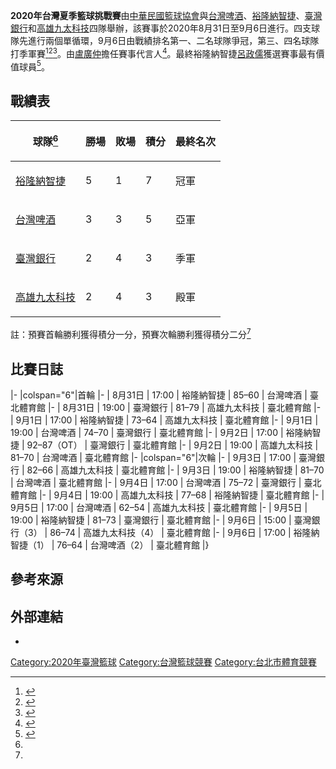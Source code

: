 {{Infobox basketball tournament season
| title = 台灣夏季籃球挑戰賽
| year = 2020
| image = 2020年台灣夏季籃球挑戰賽.png
| imagesize = 200px
| country = {{ROC-TW}}
| dates = 2020年8月31日–2020年9月6日
| num_teams = 4
| champions = [[裕隆納智捷|裕隆納智捷]]
}}

'''2020年台灣夏季籃球挑戰賽'''由[[中華民國籃球協會|中華民國籃球協會]]與[[台灣啤酒籃球隊|台灣啤酒]]、[[裕隆納智捷|裕隆納智捷]]、[[臺灣銀行籃球隊|臺灣銀行]]和[[高雄九太科技|高雄九太科技]]四隊舉辦，該賽事於2020年8月31日至9月6日進行。四支球隊先進行兩個單循環，9月6日由戰績排名第一、二名球隊爭冠，第三、四名球隊打季軍賽<ref>{{cite news |author1=林岳甫 |title=台灣夏季挑戰賽 831台北體育館4隊SBL開戰 |url=https://sports.ltn.com.tw/news/breakingnews/3255782 |accessdate=2021-02-21 |work=自由時報 |date=2020-08-10 |archive-date=2020-09-19 |archive-url=https://web.archive.org/web/20200919225441/https://sports.ltn.com.tw/news/breakingnews/3255782 |dead-url=no }}</ref><ref>{{cite news |author1=梁偉銘 |title=夏季挑戰賽台啤鬥裕隆 SBL爭冠雙雄開幕挑大樑 |url=https://sports.ltn.com.tw/news/breakingnews/3261320 |accessdate=2021-02-21 |work=自由時報 |date=2020-08-15 |archive-date=2021-02-21 |archive-url=https://web.archive.org/web/20210221103146/https://sports.ltn.com.tw/news/breakingnews/3261320 |dead-url=no }}</ref><ref>{{cite news |author1=劉肇育 |title=夏季挑戰賽31日開打 SBL四隊驗收補強成果 |url=https://udn.com/news/story/7003/4779054 |accessdate=2021-02-21 |work=聯合報 |date=2020-08-13 |archive-date=2021-01-14 |archive-url=https://web.archive.org/web/20210114002155/https://udn.com/news/story/7003/4779054 |dead-url=no }}</ref>。由[[盧廣仲|盧廣仲]]擔任賽事代言人<ref>{{cite news |author1=梁偉銘 |title=盧廣仲限量月曆大放送 夏季挑戰賽月底開打 |url=https://sports.ltn.com.tw/news/breakingnews/3274377 |accessdate=2021-02-21 |work=自由時報 |date=2020-08-28 |archive-date=2020-08-28 |archive-url=https://web.archive.org/web/20200828205400/https://sports.ltn.com.tw/news/breakingnews/3274377 |dead-url=no }}</ref>。最終裕隆納智捷[[呂政儒|呂政儒]]獲選賽事最有價值球員<ref>{{cite news |author1=林岳甫 |title=裕隆戰力最到位 3場全勝台啤捧冠軍盃 |url=https://sports.ltn.com.tw/news/breakingnews/3283628 |accessdate=2021-02-21 |work=自由時報 |date=2020-09-06 |archive-date=2021-02-21 |archive-url=https://web.archive.org/web/20210221103146/https://sports.ltn.com.tw/news/breakingnews/3283628 |dead-url=no }}</ref>。

== 戰績表 ==
{| class="wikitable" style="text-align:center"
|-
! 球隊<ref name="Final"/>
! 勝場
! 敗場
! 積分
! 最終名次
|-
| [[裕隆納智捷|裕隆納智捷]]
| 5
| 1
| 7
| 冠軍
|-
| [[台灣啤酒籃球隊|台灣啤酒]]
| 3
| 3
| 5
| 亞軍
|-
| [[臺灣銀行籃球隊|臺灣銀行]]
| 2
| 4
| 3
| 季軍
|-
| [[高雄九太科技|高雄九太科技]]
| 2
| 4
| 3
| 殿軍
|}
註：預賽首輪勝利獲得積分一分，預賽次輪勝利獲得積分二分<ref name="Final"/>

== 比賽日誌 ==
{{Game log start|title=2020年台灣夏季籃球挑戰賽}}
{{Game log section start|hide=yes|title=預賽|日期|時間|獲勝隊伍|比數<ref name="Final"/>|落敗隊伍|比賽地點}}
|-
|colspan="6"|首輪
|-
| 8月31日
| 17:00
| 裕隆納智捷
| 85–60
| 台灣啤酒
| 臺北體育館
|-
| 8月31日
| 19:00
| 臺灣銀行
| 81–79
| 高雄九太科技
| 臺北體育館
|-
| 9月1日
| 17:00
| 裕隆納智捷
| 73–64
| 高雄九太科技
| 臺北體育館
|-
| 9月1日
| 19:00
| 台灣啤酒
| 74–70
| 臺灣銀行
| 臺北體育館
|-
| 9月2日
| 17:00
| 裕隆納智捷
| 92–87（OT）
| 臺灣銀行
| 臺北體育館
|-
| 9月2日
| 19:00
| 高雄九太科技
| 81–70
| 台灣啤酒
| 臺北體育館
|-
|colspan="6"|次輪
|-
| 9月3日
| 17:00
| 臺灣銀行
| 82–66
| 高雄九太科技
| 臺北體育館
|-
| 9月3日
| 19:00
| 裕隆納智捷
| 81–70
| 台灣啤酒
| 臺北體育館
|-
| 9月4日
| 17:00
| 台灣啤酒
| 75–72
| 臺灣銀行
| 臺北體育館
|-
| 9月4日
| 19:00
| 高雄九太科技
| 77–68
| 裕隆納智捷
| 臺北體育館
|-
| 9月5日
| 17:00
| 台灣啤酒
| 62–54
| 高雄九太科技
| 臺北體育館
|-
| 9月5日
| 19:00
| 裕隆納智捷
| 81–73
| 臺灣銀行
| 臺北體育館
{{Game log section end}}
{{Game log section start|hide=yes|title=決賽|日期|時間|獲勝隊伍（最終名次）|比數<ref name="Final"/>|落敗隊伍（最終名次）|比賽地點}}
|-
| 9月6日
| 15:00
| 臺灣銀行（3）
| 86–74
| 高雄九太科技（4）
| 臺北體育館
|-
| 9月6日
| 17:00
| 裕隆納智捷（1）
| 76–64
| 台灣啤酒（2）
| 臺北體育館
{{Game log section end}}
|}

== 參考來源 ==
{{reflist|refs=

<ref name="Final">{{cite web |author1=2020台灣夏季籃球挑戰賽 |title=Facebook貼文 |url=https://www.facebook.com/summerchellagebasketball/posts/113478763819239/ |website=Facebook |accessdate=2021-02-21 |date=2020-09-06 |archive-date=2021-02-21 |archive-url=https://web.archive.org/web/20210221103146/https://www.facebook.com/summerchellagebasketball/posts/113478763819239/ |dead-url=no }}</ref>

}}

== 外部連結 ==
* {{Facebook|summerchellagebasketball}}

{{臺灣籃球}}

[[Category:2020年臺灣籃球|Category:2020年臺灣籃球]]
[[Category:台灣籃球競賽|Category:台灣籃球競賽]]
[[Category:台北市體育競賽|Category:台北市體育競賽]]